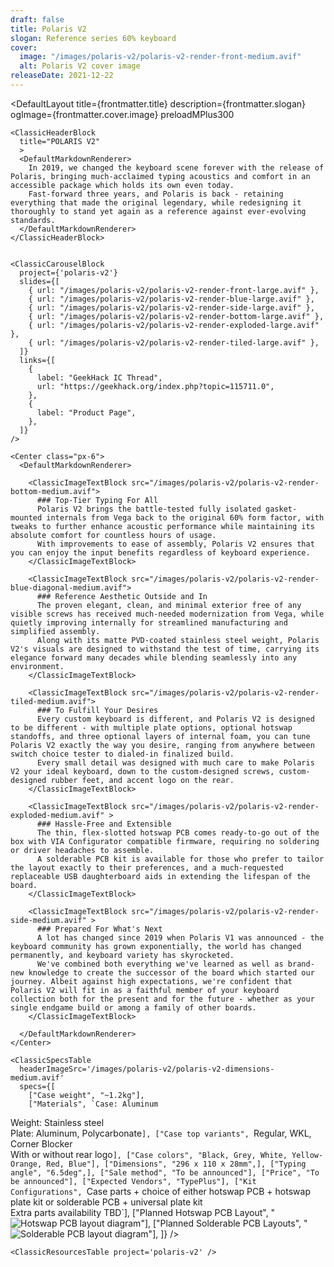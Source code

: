 ```yaml
---
draft: false
title: Polaris V2
slogan: Reference series 60% keyboard
cover:
  image: "/images/polaris-v2/polaris-v2-render-front-medium.avif"
  alt: Polaris V2 cover image
releaseDate: 2021-12-22
---
```


<DefaultLayout 
  title={frontmatter.title} 
  description={frontmatter.slogan}
  ogImage={frontmatter.cover.image}
  preloadMPlus300
>

  <ClassicBlurredHeader src={frontmatter.cover.image} />

  <div class="container mx-auto">

    <ClassicHeaderBlock 
      title="POLARIS V2"
      >
      <DefaultMarkdownRenderer>
        In 2019, we changed the keyboard scene forever with the release of Polaris, bringing much-acclaimed typing acoustics and comfort in an accessible package which holds its own even today.  
        Fast-forward three years, and Polaris is back - retaining everything that made the original legendary, while redesigning it thoroughly to stand yet again as a reference against ever-evolving standards.
      </DefaultMarkdownRenderer>
    </ClassicHeaderBlock>


    <ClassicCarouselBlock 
      project={'polaris-v2'} 
      slides={[
        { url: "/images/polaris-v2/polaris-v2-render-front-large.avif" },
        { url: "/images/polaris-v2/polaris-v2-render-blue-large.avif" },
        { url: "/images/polaris-v2/polaris-v2-render-side-large.avif" },
        { url: "/images/polaris-v2/polaris-v2-render-bottom-large.avif" },
        { url: "/images/polaris-v2/polaris-v2-render-exploded-large.avif" },
        { url: "/images/polaris-v2/polaris-v2-render-tiled-large.avif" },
      ]} 
      links={[
        {
          label: "GeekHack IC Thread",
          url: "https://geekhack.org/index.php?topic=115711.0",
        },
        {
          label: "Product Page",
        },
      ]}
    />

    <Center class="px-6">
      <DefaultMarkdownRenderer>

        <ClassicImageTextBlock src="/images/polaris-v2/polaris-v2-render-bottom-medium.avif">
          ### Top-Tier Typing For All
          Polaris V2 brings the battle-tested fully isolated gasket-mounted internals from Vega back to the original 60% form factor, with tweaks to further enhance acoustic performance while maintaining its absolute comfort for countless hours of usage.  
          With improvements to ease of assembly, Polaris V2 ensures that you can enjoy the input benefits regardless of keyboard experience.
        </ClassicImageTextBlock>

        <ClassicImageTextBlock src="/images/polaris-v2/polaris-v2-render-blue-diagonal-medium.avif">
          ### Reference Aesthetic Outside and In
          The proven elegant, clean, and minimal exterior free of any visible screws has received much-needed modernization from Vega, while quietly improving internally for streamlined manufacturing and simplified assembly.  
          Along with its matte PVD-coated stainless steel weight, Polaris V2's visuals are designed to withstand the test of time, carrying its elegance forward many decades while blending seamlessly into any environment.
        </ClassicImageTextBlock> 

        <ClassicImageTextBlock src="/images/polaris-v2/polaris-v2-render-tiled-medium.avif">
          ### To Fulfill Your Desires
          Every custom keyboard is different, and Polaris V2 is designed to be different - with multiple plate options, optional hotswap standoffs, and three optional layers of internal foam, you can tune Polaris V2 exactly the way you desire, ranging from anywhere between switch choice tester to dialed-in finalized build.  
          Every small detail was designed with much care to make Polaris V2 your ideal keyboard, down to the custom-designed screws, custom-designed rubber feet, and accent logo on the rear.
        </ClassicImageTextBlock> 

        <ClassicImageTextBlock src="/images/polaris-v2/polaris-v2-render-exploded-medium.avif" >
          ### Hassle-Free and Extensible
          The thin, flex-slotted hotswap PCB comes ready-to-go out of the box with VIA Configurator compatible firmware, requiring no soldering or driver headaches to assemble.  
          A solderable PCB kit is available for those who prefer to tailor the layout exactly to their preferences, and a much-requested replaceable USB daughterboard aids in extending the lifespan of the board.
        </ClassicImageTextBlock>

        <ClassicImageTextBlock src="/images/polaris-v2/polaris-v2-render-side-medium.avif" >
          ### Prepared For What's Next
          A lot has changed since 2019 when Polaris V1 was announced - the keyboard community has grown exponentially, the world has changed permanently, and keyboard variety has skyrocketed.  
          We've combined both everything we've learned as well as brand-new knowledge to create the successor of the board which started our journey. Albeit against high expectations, we're confident that Polaris V2 will fit in as a faithful member of your keyboard collection both for the present and for the future - whether as your single endgame build or among a family of other boards.
        </ClassicImageTextBlock>

      </DefaultMarkdownRenderer>
    </Center>

    <ClassicSpecsTable 
      headerImageSrc='/images/polaris-v2/polaris-v2-dimensions-medium.avif' 
      specs={[
        ["Case weight", "~1.2kg"],
        ["Materials", `Case: Aluminum  
Weight: Stainless steel  
Plate: Aluminum, Polycarbonate`],
        ["Case top variants", `Regular, WKL, Corner Blocker  
With or without rear logo`],
        ["Case colors", "Black, Grey, White, Yellow-Orange, Red, Blue"],
        ["Dimensions", "296 x 110 x 28mm",],
        ["Typing angle", "6.5deg",],
        ["Sale method", "To be announced"],
        ["Price", "To be announced"],
        ["Expected Vendors", "TypePlus"],
        ["Kit Configurations", `Case parts + choice of either hotswap PCB + hotswap plate kit or solderable PCB + universal plate kit  
Extra parts availability TBD`],
        ["Planned Hotswap PCB Layout", "![Hotswap PCB layout diagram](/images/polaris-v2/polaris-v2-layout-diagram-old-hotswap-medium.png)"],
        ["Planned Solderable PCB Layouts", "![Solderable PCB layout diagram](/images/polaris-v2/polaris-v2-layout-diagram-old-solderable-medium.png)"],
    ]} />

    <ClassicResourcesTable project='polaris-v2' />

  </div>

</DefaultLayout>